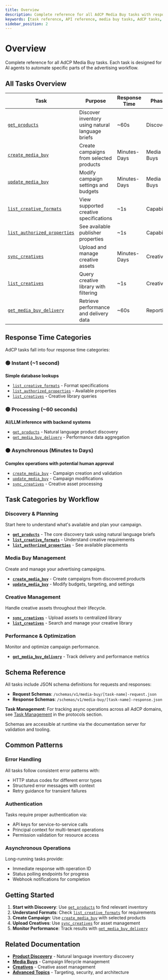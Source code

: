 ```yaml
---
title: Overview
description: Complete reference for all AdCP Media Buy tasks with response times, schemas, and workflow context.
keywords: [task reference, API reference, media buy tasks, AdCP tasks, advertising automation]
sidebar_position: 2
---
```


# Overview

Complete reference for all AdCP Media Buy tasks. Each task is designed for AI agents to automate specific parts of the advertising workflow.

## All Tasks Overview

| Task | Purpose | Response Time | Phase |
|------|---------|---------------|-------|
| [`get_products`](./get_products.mdx) | Discover inventory using natural language briefs | ~60s | Discovery |
| [`create_media_buy`](./create_media_buy.mdx) | Create campaigns from selected products | Minutes-Days | Media Buys |
| [`update_media_buy`](./update_media_buy.mdx) | Modify campaign settings and budgets | Minutes-Days | Media Buys |
| [`list_creative_formats`](./list_creative_formats.mdx) | View supported creative specifications | ~1s | Capability |
| [`list_authorized_properties`](./list_authorized_properties.mdx) | See available publisher properties | ~1s | Capability |
| [`sync_creatives`](./sync_creatives.mdx) | Upload and manage creative assets | Minutes-Days | Creatives |
| [`list_creatives`](./list_creatives.mdx) | Query creative library with filtering | ~1s | Creatives |
| [`get_media_buy_delivery`](./get_media_buy_delivery.mdx) | Retrieve performance and delivery data | ~60s | Reporting |

## Response Time Categories

AdCP tasks fall into four response time categories:

### 🟢 Instant (~1 second)
**Simple database lookups**
- [`list_creative_formats`](./list_creative_formats.mdx) - Format specifications
- [`list_authorized_properties`](./list_authorized_properties.mdx) - Available properties  
- [`list_creatives`](./list_creatives.mdx) - Creative library queries

### 🟡 Processing (~60 seconds)  
**AI/LLM inference with backend systems**
- [`get_products`](./get_products.mdx) - Natural language product discovery
- [`get_media_buy_delivery`](./get_media_buy_delivery.mdx) - Performance data aggregation

### 🟠 Asynchronous (Minutes to Days)
**Complex operations with potential human approval**
- [`create_media_buy`](./create_media_buy.mdx) - Campaign creation and validation
- [`update_media_buy`](./update_media_buy.mdx) - Campaign modifications
- [`sync_creatives`](./sync_creatives.mdx) - Creative asset processing

## Task Categories by Workflow

### Discovery & Planning
Start here to understand what's available and plan your campaign.

- **[`get_products`](./get_products.mdx)** - The core discovery task using natural language briefs
- **[`list_creative_formats`](./list_creative_formats.mdx)** - Understand creative requirements
- **[`list_authorized_properties`](./list_authorized_properties.mdx)** - See available placements

### Media Buy Management  
Create and manage your advertising campaigns.

- **[`create_media_buy`](./create_media_buy.mdx)** - Create campaigns from discovered products
- **[`update_media_buy`](./update_media_buy.mdx)** - Modify budgets, targeting, and settings

### Creative Management
Handle creative assets throughout their lifecycle.

- **[`sync_creatives`](./sync_creatives.mdx)** - Upload assets to centralized library
- **[`list_creatives`](./list_creatives.mdx)** - Search and manage your creative library

### Performance & Optimization
Monitor and optimize campaign performance.

- **[`get_media_buy_delivery`](./get_media_buy_delivery.mdx)** - Track delivery and performance metrics


## Schema Reference

All tasks include JSON schema definitions for requests and responses:

- **Request Schemas**: `/schemas/v1/media-buy/[task-name]-request.json`
- **Response Schemas**: `/schemas/v1/media-buy/[task-name]-response.json`

**Task Management**: For tracking async operations across all AdCP domains, see [Task Management](../../protocols/task-management.mdx) in the protocols section.

Schemas are accessible at runtime via the documentation server for validation and tooling.

## Common Patterns

### Error Handling
All tasks follow consistent error patterns with:
- HTTP status codes for different error types
- Structured error messages with context
- Retry guidance for transient failures

### Authentication  
Tasks require proper authentication via:
- API keys for service-to-service calls
- Principal context for multi-tenant operations
- Permission validation for resource access

### Asynchronous Operations
Long-running tasks provide:
- Immediate response with operation ID
- Status polling endpoints for progress
- Webhook notifications for completion

## Getting Started

1. **Start with Discovery**: Use [`get_products`](./get_products.mdx) to find relevant inventory
2. **Understand Formats**: Check [`list_creative_formats`](./list_creative_formats.mdx) for requirements  
3. **Create Campaign**: Use [`create_media_buy`](./create_media_buy.mdx) with selected products
4. **Upload Creatives**: Use [`sync_creatives`](./sync_creatives.mdx) for asset management
5. **Monitor Performance**: Track results with [`get_media_buy_delivery`](./get_media_buy_delivery.mdx)

## Related Documentation

- **[Product Discovery](../product-discovery/)** - Natural language inventory discovery
- **[Media Buys](../media-buys/)** - Campaign lifecycle management  
- **[Creatives](../creatives/)** - Creative asset management
- **[Advanced Topics](../advanced-topics/)** - Targeting, security, and architecture